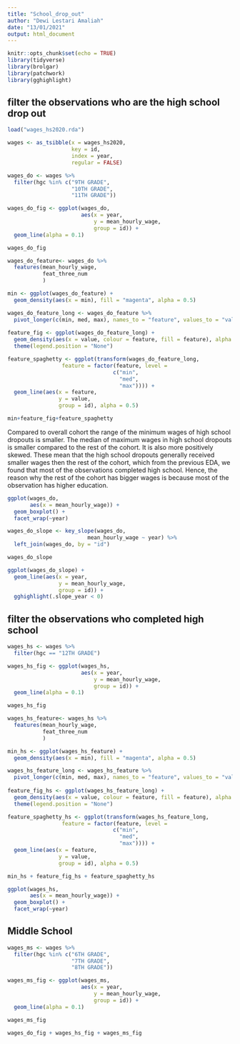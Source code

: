```yaml
---
title: "School_drop_out"
author: "Dewi Lestari Amaliah"
date: "13/01/2021"
output: html_document
---
```


```r
knitr::opts_chunk$set(echo = TRUE)
library(tidyverse)
library(brolgar)
library(patchwork)
library(gghighlight)
```

## filter the observations who are the high school drop out

```r
load("wages_hs2020.rda")

wages <- as_tsibble(x = wages_hs2020,
                    key = id,
                    index = year,
                    regular = FALSE)

wages_do <- wages %>%
  filter(hgc %in% c("9TH GRADE", 
                    "10TH GRADE",
                    "11TH GRADE"))
```

```r

wages_do_fig <- ggplot(wages_do, 
                       aes(x = year,
                           y = mean_hourly_wage,
                           group = id)) +
  geom_line(alpha = 0.1)

wages_do_fig

```



```r
wages_do_feature<- wages_do %>%
  features(mean_hourly_wage, 
           feat_three_num
           )
```

```r
min <- ggplot(wages_do_feature) +
  geom_density(aes(x = min), fill = "magenta", alpha = 0.5)
```

```r
wages_do_feature_long <- wages_do_feature %>%
  pivot_longer(c(min, med, max), names_to = "feature", values_to = "value")
  
feature_fig <- ggplot(wages_do_feature_long) +
  geom_density(aes(x = value, colour = feature, fill = feature), alpha = 0.3) +
  theme(legend.position = "None")
```

```r
feature_spaghetty <- ggplot(transform(wages_do_feature_long,
                 feature = factor(feature, level = 
                                 c("min",
                                   "med", 
                                   "max")))) +
  geom_line(aes(x = feature,
                y = value, 
                group = id), alpha = 0.5)
```

```r
min+feature_fig+feature_spaghetty
```

Compared to overall cohort the range of the minimum wages of high school dropouts is smaller. The median of maximum wages in high school dropouts is smaller compared to the rest of the cohort. It is also more positively skewed. These mean that the high school dropouts generally received smaller wages then the rest of the cohort, which from the previous EDA, we found that most of the observations completed high school. Hence, the reason why the rest of the cohort has bigger wages is because most of the observation has higher education. 


```r
ggplot(wages_do, 
       aes(x = mean_hourly_wage)) +
  geom_boxplot() +
  facet_wrap(~year)
```

```r
wages_do_slope <- key_slope(wages_do, 
                         mean_hourly_wage ~ year) %>%
  left_join(wages_do, by = "id")

wages_do_slope
```

```r
ggplot(wages_do_slope) +
  geom_line(aes(x = year,
                y = mean_hourly_wage,
                group = id)) +
  gghighlight(.slope_year < 0)
```

## filter the observations who completed high school

```r
wages_hs <- wages %>%
  filter(hgc == "12TH GRADE")
```


```r
wages_hs_fig <- ggplot(wages_hs, 
                       aes(x = year,
                           y = mean_hourly_wage,
                           group = id)) +
  geom_line(alpha = 0.1)

wages_hs_fig
```

```r
wages_hs_feature<- wages_hs %>%
  features(mean_hourly_wage, 
           feat_three_num
           )
```

```r
min_hs <- ggplot(wages_hs_feature) +
  geom_density(aes(x = min), fill = "magenta", alpha = 0.5)
```


```r
wages_hs_feature_long <- wages_hs_feature %>%
  pivot_longer(c(min, med, max), names_to = "feature", values_to = "value")
  
feature_fig_hs <- ggplot(wages_hs_feature_long) +
  geom_density(aes(x = value, colour = feature, fill = feature), alpha = 0.3) +
  theme(legend.position = "None")
```

```r
feature_spaghetty_hs <- ggplot(transform(wages_hs_feature_long,
                 feature = factor(feature, level = 
                                 c("min",
                                   "med", 
                                   "max")))) +
  geom_line(aes(x = feature,
                y = value, 
                group = id), alpha = 0.5)
```

```r
min_hs + feature_fig_hs + feature_spaghetty_hs
```


```r
ggplot(wages_hs, 
       aes(x = mean_hourly_wage)) +
  geom_boxplot() +
  facet_wrap(~year)
```

## Middle School

```r

wages_ms <- wages %>%
  filter(hgc %in% c("6TH GRADE", 
                    "7TH GRADE",
                    "8TH GRADE"))

```

```r
wages_ms_fig <- ggplot(wages_ms, 
                       aes(x = year,
                           y = mean_hourly_wage,
                           group = id)) +
  geom_line(alpha = 0.1)

wages_ms_fig
```


```r
wages_do_fig + wages_hs_fig + wages_ms_fig
```


